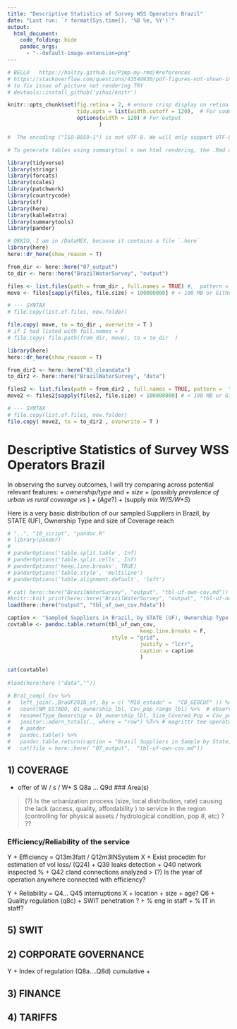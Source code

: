 ```yaml
---
title: "Descriptive Statistics of Survey WSS Operators Brazil"
date: "Last run: `r format(Sys.time(), '%B %e, %Y')`"
output: 
  html_document:
    code_folding: hide
    pandoc_args:
      - "--default-image-extension=png"
---
```





```r
# BELLO   https://holtzy.github.io/Pimp-my-rmd/#references
# https://stackoverflow.com/questions/43549930/pdf-figures-not-shown-in-html-files-produced-by-rmarkdown-when-open-with-firefox
# to fix issue of picture not rendering TRY 
# devtools::install_github('yihui/knitr')

knitr::opts_chunk$set(fig.retina = 2, # ensure crisp display on retina screens but will double the physical size of your images. 
                      tidy.opts = list(width.cutoff = 120),  # For code
                      options(width = 120) # For output
							 )  

#  The encoding ("ISO-8859-1") is not UTF-8. We will only support UTF-8 in the future. Please re-save your file "sample.Rmd" with the UTF-8 encoding.

# To generate tables using summarytool s own html rendering, the .Rmd document s configuration part (yaml) must point to the package s summarytools.css file.
```

```r
library(tidyverse)
library(stringr)
library(forcats)
library(scales)
library(patchwork)
library(countrycode)
library(sf)
library(here)
library(kableExtra)
library(summarytools)
library(pander)
```


```r
# OKKIO, I am in /DataMEX, because it contains a file `.here`
library(here)
here::dr_here(show_reason = T)

from_dir <- here::here("07_output")
to_dir <- here::here("BrazilWaterSurvey", "output")

files <- list.files(path = from_dir , full.names = TRUE) #,  pattern = ".png$" )
move <- files[sapply(files, file.size) < 100000000] # < 100 MB or Github will get stuck

# --- SYNTAX
# file.copy(list.of.files, new.folder)

file.copy( move, to = to_dir , overwrite = T )
# if I had listed with full.names = F
# file.copy( file.path(from_dir, move), to = to_dir  )
```

```r
library(here)
here::dr_here(show_reason = T)

from_dir2 <- here::here("03_cleandata")
to_dir2 <- here::here("BrazilWaterSurvey", "data")

files2 <- list.files(path = from_dir2 , full.names = TRUE, pattern =  ".*\\.Rdata$")  # pattern =  "(^oper|^pres|^Census).*\\.Rdata$") 
move2 <- files2[sapply(files2, file.size) < 100000000] # < 100 MB or Github will get stuck

# --- SYNTAX
# file.copy(list.of.files, new.folder)
file.copy( move2, to = to_dir2 , overwrite = T )
```



# Descriptive Statistics of Survey WSS Operators Brazil

In observing the survey outcomes, I will try comparing across potential relevant features:
	+ *ownership/type* and 
	+ *size* 
	+ (possibly *prevalence of urban vs rural coverage vs *)
	+ (*Age*?)
	+ (supply mix *W/S/W+S*)


Here is a very basic distribution of our sampled Suppliers in Brazil, by STATE (UF), Ownership Type and size of Coverage reach
```r
# "..", "10_script", "pandoc.R"
# library(pander)
# 
# panderOptions('table.split.table', Inf)
# panderOptions('table.split.cells', Inf)
# panderOptions('keep.line.breaks', TRUE)
# panderOptions('table.style', 'multiline')
# panderOptions('table.alignment.default', 'left')

```

```r
# cat( here::here("BrazilWaterSurvey", "output", "tbl-uf-own-cov.md")) 
#knitr::knit_print(here::here("BrazilWaterSurvey", "output", "tbl-uf-own-cov.Rdata"))
load(here::here("output", "tbl_uf_own_cov.Rdata"))

caption <- "Sampled Suppliers in Brazil, by STATE (UF), Ownership Type and size of Coverage reach"
covtable <- pandoc.table.return(tbl_uf_own_cov, 
										  keep.line.breaks = F, 
                                 style = "grid", 
 										  justify = "lcrr", 
										  caption = caption
										  )

cat(covtable)
 
#load(here:here ("data",""))

# Bra1_compl_Cov %>% 
# 	left_join(.,BraUF2018_sf, by = c( "M10_estado" =  "CD_GEOCUF" )) %>% 
# 	count(NM_ESTADO, Q1_ownership_lbl, Cov_pop_rango_lbl) %>%  # observations by group
# 	rename(Type_Ownership = Q1_ownership_lbl, Size_Covered_Pop = Cov_pop_rango_lbl) %>% 
# 	janitor::adorn_totals(., where = "row") %T>% # magrittr tee operator	return lhs itself, not the result of rhs function/expression. 
# 	# pander
# 	pandoc.table() %>% 
# 	pandoc.table.return(caption = "Brasil Suppliers in Sample by State, Ownership, Coverage") %>% 
# 	cat(file = here::here( "07_output",  "tbl-uf-own-cov.md"))

```


## 1) COVERAGE

+ offer of W / s / W+ S Q8a ... Q9d 
### Area(s) 

> (?) Is the urbanization process (size, local distribution, rate) causing the lack (access, quality, affordability ) to service in the region (controlling for physical assets / hydrological condition, pop #,  etc) ? ??

### Efficiency/Reliability of the service

Y + Efficiency = Q13m3fatt / Q12m3INSystem
X + Exist procedim for estimation of vol loss/ (Q24)
	+ Q39 leaks detection
	+ Q40 network inspected %
	+ Q42 cland connections analyzed
> (?) Is the year of operation anywhere connected with efficiency?  

Y + Reliability = Q4... Q45 interruptions 
X + location 
	+ size 
	+ age? Q6
	+ Quality regulation (q8c)
	+ SWIT penetration ? 
	+ % eng in staff
	+ % IT in staff? 

## 5) SWIT
	



## 2) CORPORATE GOVERNANCE 

Y + Index of regulation (Q8a....Q8d) cumulative
	+ 

## 3) FINANCE 

## 4) TARIFFS


